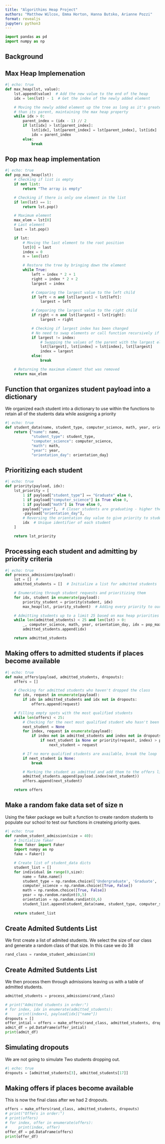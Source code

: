 ```yaml
---
title: "Algorithims Heap Project"
authors: "Matthew Wilcox, Emma Horton, Hanna Butsko, Arianne Pozzi"
format: revealjs
jupyter: python3
---
```

```python
import pandas as pd
import numpy as np
```
## Background

## Max Heap Implemenation

```python
#| echo: true
def max_heap(lst, value):
    lst.append(value)  # Add the new value to the end of the heap
    idx = len(lst) - 1  # Get the index of the newly added element

    # Moving the newly added element up the tree as long as it's greater
    # than its parent, maintaining the max heap property
    while idx > 0:
        parent_index = (idx - 1) // 2
        if lst[idx] > lst[parent_index]:
            lst[idx], lst[parent_index] = lst[parent_index], lst[idx]
            idx = parent_index
        else:
            break
```



## Pop max heap implementation

```python
#| echo: true
def pop_max_heap(lst):
    # Checking if list is empty
    if not list:
        return "The array is empty"

    # Checking if there is only one element in the list
    if len(lst) == 1:
        return lst.pop()

    # Maximum element
    max_elem = lst[0]
    # Last element
    last = lst.pop()

    if lst:
        # Moving the last element to the root position
        lst[0] = last
        index = 0
        n = len(lst)

        # Restore the tree by bringing down the element
        while True:
            left = index * 2 + 1
            right = index * 2 + 2
            largest = index

            # Comparing the largest value to the left child
            if left < n and lst[largest] < lst[left]:
                largest = left

            # Comparing the largest value to the right child
            if right < n and lst[largest] < lst[right]:
                largest = right

            # Checking if largest index has been changed
            # No need to swap elements or call function recursively if largest element was not changed
            if largest != index:
                # Swapping the values of the parent with the largest element
                lst[largest], lst[index] = lst[index], lst[largest]
                index = largest
            else:
                break

    # Returning the maximum element that was removed
    return max_elem
```

## Function that organizes student payload into a dictionary

We organized each student into a dictionary to use within the functions to retain all of the students data while assigning a priority
```python
#| echo: true
def student_data(name, student_type, computer_science, math, year, orientation_day):
    return {"name": name,
            "student_type": student_type,
            "computer_science": computer_science,
            "math": math,
            "year": year,
            "orientation_day": orientation_day}
```

## Prioritizing each student

```python
#| echo: true
def priority(payload, idx):
    lst_priority = [
        1 if payload["student_type"] == "Graduate" else 0,
        1 if payload["computer_science"] is True else 0,
        1 if payload["math"] is True else 0,
        payload["year"],  # Closer students are graduating - higher the priority
        -payload["orientation_day"],
        # Reversing the orientation day value to give priority to students that register earlier
        idx  # Unique identifier of each student
    ]

    return lst_priority
```

## Processing each student and admitting by priority criteria

```python
#| echo: true
def process_admissions(payload):
    lst = []  #
    admitted_students = []  # Initialize a list for admitted students

    # Enumerating through student requests and prioritizing them
    for idx, student in enumerate(payload):
        priority_student = priority(student, idx)
        max_heap(lst, priority_student)  # Adding every priority to our max heap

    # Admitting students up to a limit 25 based on max heap priorities
    while len(admitted_students) < 25 and len(lst) > 0:
        _, computer_science, math, year, orientation_day, idx = pop_max_heap(lst)
        admitted_students.append(idx)

    return admitted_students
```

## Making offers to admitted students if places become available

```python
#| echo: true
def make_offers(payload, admitted_students, dropouts):
    offers = []

    # Checking for admitted students who haven't dropped the class
    for idx, request in enumerate(payload):
        if idx in admitted_students and idx not in dropouts:
            offers.append(request)

    # Filling empty spots with the most qualified students
    while len(offers) < 25:
        # Checking for the next most qualified student who hasn't been previously admitted
        next_student = None
        for index, request in enumerate(payload):
            if index not in admitted_students and index not in dropouts:
                if next_student is None or priority(request, index) > priority(next_student, index):
                    next_student = request

        # If no more qualified students are available, break the loop
        if next_student is None:
            break

        # Marking the student as admitted and add them to the offers list
        admitted_students.append(payload.index(next_student))
        offers.append(next_student)

    return offers
```

## Make a random fake data set of size n

Using the faker package we built a function to create random students to populate our school to test our functions in createing priority ques. 

```python
#| echo: true
def random_student_admission(size = 40):
    # Initialize faker
    from faker import Faker
    import numpy as np
    fake = Faker()

    # Create list of student_data dicts
    student_list = []
    for individual in range(0,size):
        name = fake.name()
        student_type = np.random.choice(['Undergraduate', 'Graduate', 'Auditor'])
        computer_science = np.random.choice([True, False])
        math = np.random.choice([True, False])
        year = np.random.randint(0,5)
        orientation = np.random.randint(0,6)
        student_list.append(student_data(name, student_type, computer_science, math, year, orientation))
    
    return student_list
```

## Create Admited Sutdents List 

We first create a list of admited students. We select the size of our class and generate a random class of that size. In this case we do 38

```python
rand_class = random_student_admission(38)
```

## Create Admited Sutdents List 

We then process them through admissions leaving us with a table of admitted students.

```python
admitted_students = process_admissions(rand_class)

# print("Admitted students in order:")
# for index, idx in enumerate(admitted_students):
#     print(index+1, payload[idx]["name"])
dropouts = []
offer_intial = offers = make_offers(rand_class, admitted_students, dropouts)
admit_df = pd.DataFrame(offer_intial)
print(admit_df)

```

## Simulating dropouts

We are not going to simulate Two students dropping out.


```python
#| echo: true
dropouts = [admitted_students[3], admitted_students[17]]
```

## Making offers if places become available

This is now the final class after we had 2 dropouts. 
```python
offers = make_offers(rand_class, admitted_students, dropouts)
# print("Offers in order:")
# print(offers)
# for index, offer in enumerate(offers):
#     print(index, offer)
offer_df = pd.DataFrame(offers)
print(offer_df)
```
